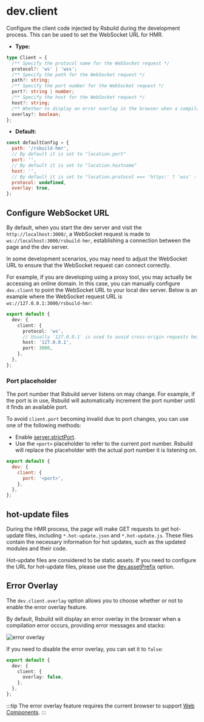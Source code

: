 # dev.client

Configure the client code injected by Rsbuild during the development process. This can be used to set the WebSocket URL for HMR.

- **Type:**

```ts
type Client = {
  /** Specify the protocol name for the WebSocket request */
  protocol?: 'ws' | 'wss';
  /** Specify the path for the WebSocket request */
  path?: string;
  /** Specify the port number for the WebSocket request */
  port?: string | number;
  /** Specify the host for the WebSocket request */
  host?: string;
  /** Whether to display an error overlay in the browser when a compilation error occurs */
  overlay?: boolean;
};
```

- **Default:**

```js
const defaultConfig = {
  path: '/rsbuild-hmr',
  // By default it is set to "location.port"
  port: '',
  // By default it is set to "location.hostname"
  host: '',
  // By default it is set to "location.protocol === 'https:' ? 'wss' : 'ws'""
  protocol: undefined,
  overlay: true,
};
```

## Configure WebSocket URL

By default, when you start the dev server and visit the `http://localhost:3000/`, a WebSocket request is made to `ws://localhost:3000/rsbuild-hmr`, establishing a connection between the page and the dev server.

In some development scenarios, you may need to adjust the WebSocket URL to ensure that the WebSocket request can connect correctly.

For example, if you are developing using a proxy tool, you may actually be accessing an online domain. In this case, you can manually configure `dev.client` to point the WebSocket URL to your local dev server. Below is an example where the WebSocket request URL is `ws://127.0.0.1:3000/rsbuild-hmr`:

```ts title="rsbuild.config.ts"
export default {
  dev: {
    client: {
      protocol: 'ws',
      // Usually `127.0.0.1` is used to avoid cross-origin requests being blocked by the browser
      host: '127.0.0.1',
      port: 3000,
    },
  },
};
```

### Port placeholder

The port number that Rsbuild server listens on may change. For example, if the port is in use, Rsbuild will automatically increment the port number until it finds an available port.

To avoid `client.port` becoming invalid due to port changes, you can use one of the following methods:

- Enable [server.strictPort](/config/server/strict-port).
- Use the `<port>` placeholder to refer to the current port number. Rsbuild will replace the placeholder with the actual port number it is listening on.

```js title="rsbuild.config.ts"
export default {
  dev: {
    client: {
      port: '<port>',
    },
  },
};
```

## hot-update files

During the HMR process, the page will make GET requests to get hot-update files, including `*.hot-update.json` and `*.hot-update.js`. These files contain the necessary information for hot updates, such as the updated modules and their code.

Hot-update files are considered to be static assets. If you need to configure the URL for hot-update files, please use the [dev.assetPrefix](/config/dev/asset-prefix) option.

## Error Overlay

The `dev.client.overlay` option allows you to choose whether or not to enable the error overlay feature.

By default, Rsbuild will display an error overlay in the browser when a compilation error occurs, providing error messages and stacks:

![error overlay](https://assets.rspack.dev/rsbuild/assets/rsbuild-error-overlay.png)

If you need to disable the error overlay, you can set it to `false`:

```ts title="rsbuild.config.ts"
export default {
  dev: {
    client: {
      overlay: false,
    },
  },
};
```

:::tip
The error overlay feature requires the current browser to support [Web Components](https://developer.mozilla.org/en-US/docs/Web/API/Web_components).
:::
